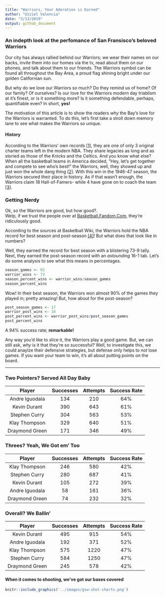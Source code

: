 ```yaml
---
title: "Warriors, Your Adoration is Earned"
author: "Uzziel Valencia"
date: "3/13/2019"
output: github_document
---
```

### An indepth look at the perfomance of San Fransisco's beloved Warriors

Our city has always rallied behind our Warriors; we wear their names on our backs, invite them into our homes via the tv, read about them on our phones, and talk about them to our friends. The Warriors symbol can be found all throughout the Bay Area, a proud flag shining bright under our golden Californian sun.  

But why do we love our Warriors so much? Do they remind us of home? Of our family? Of ourselves? Is our love for the Warriors modern day triablism at it's finest, or is it something more? Is it something defendable, perhaps, quantifiable even? In short, **yes!**  

The motivation of this article is to show the readers *why* the Bay's love for the Warriors is warranted. To do this, let's first take a stroll down memory lane to see what makes the Warriors so unique.   

#### History
According to the Warriors' own records [[1]](https://www.nba.com/warriors/team_history_index.html), they are one of only 3 original charter teams left in the modern NBA. They share legacies as long and as storied as those of the Knicks and the Celtics. And you know what else? When all the basketball teams in America decided, "Hey, let's get together and compete to see who's best!" the Warriors, well, they showed up and just won the whole dang thing [[2]](https://www.nba.com/warriors/team_history_index.html). With this win in the 1946-47 season, the Warriors secured their place in history. As if that wasn't enough, the Warriors claim 18 Hall-of-Famers- while 4 have gone on to coach the team [[3]](https://basketball.fandom.com/wiki/Golden_State_Warriors).  

### Getting Nerdy
Ok, so the Warriors are good, but how good?.  
Welp, if we trust the people over at [Basketball.Fandom.Com](https://basketball.fandom.com/wiki/Basketball_Wiki), they're ridiculously good.  

According to the sources at Basketball Wiki, the Warriors hold the NBA record for best season and post-season [[4]](https://basketball.fandom.com/wiki/Golden_State_Warriors)! But what does that look like in numbers?  

Well, they earned the record for best season with a blistering 73-9 tally. Next, they earned the post-season record with an *astounding* 16-1 tab. Let's do some analysis to see what this means in percentages.  

```r
season_games <- 82
warrior_wins <- 73
season_percent_wins <- warrior_wins/season_games
season_percent_wins
```
Wow! In their best season, the Warriors won almost 90% of the games they played in; pretty amazing!
But, how about for the post-season?

```r
post_season_games <- 17
warrior_post_wins <- 16
post_percent_wins <- warrior_post_wins/post_season_games
post_percent_wins
```

A 94% success rate; **remarkable!**  


Any way you'd like to slice it, the Warriors play a good game. But, we can still ask, *why* is it that they're so successful? Well, to investigate this, we could anaylze their defensive strategies, but defense only helps to *not* lose games. If you want your team to win, it's all about putting points on the board.

***

### Two Pointers? Served All Day Baby 

| Player | Successes | Attempts | Success Rate |
| :---: | :---: | :---: | :---: |
| Andre Iguodala | 134 | 210 | 64% |
| Kevin Durant | 390 | 643 | 61% |
| Stephen Curry | 304 | 563 | 53% |
| Klay Thompson | 329 | 640 | 51% |
| Draymond Green | 171 | 346 | 49% |

### Threes? Yeah, We Got em' Too

| Player | Successes | Attempts | Success Rate |
| :---: | :---: | :---: | :---: |
| Klay Thompson | 246 | 580 | 42% |
| Stephen Curry | 280 | 687 | 41% |
| Kevin Durant | 105 | 272 | 39% |
| Andre Iguodala | 58 | 161 | 36% |
| Draymond Green | 74 | 232 | 32% |

### Overall? We Ballin'

| Player | Successes | Attempts | Success Rate |
| :---: | :---: | :---: | :---: |
| Kevin Durant | 495 | 915 | 54% |
| Andre Iguodala | 192 | 371 | 52% |
| Klay Thompson | 575 | 1220 | 47% |
| Stephen Curry | 584 | 1250 | 47% |
| Draymond Green | 245 | 578 | 42% |

  
#### When it comes to shooting, we've got our bases covered
```r
knitr::include_graphics('../images/gsw-shot-charts.png')
```

